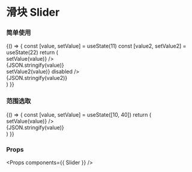 
<Meta title="Slider" component={Slider} />

# 滑块 Slider


### 简单使用

<Preview>
  <Story name="Slider">
    {() => {
      const [value, setValue] = useState(11)
      const [value2, setValue2] = useState(22)
      return (
        <div>
          <div className="u-flex u-flex-row u-items-center">
            <Slider value={value} max={100} min={0} step={1} onChange={(value) => setValue(value)} />
            <div>{JSON.stringify(value)}</div>
          </div>
          <div className="u-flex u-flex-row u-items-center">
            <Slider value={value2} max={100} min={0} step={1} onChange={(value) => setValue2(value)} disabled />
            <div>{JSON.stringify(value2)}</div>
          </div>
        </div>
      )
    }}
  </Story>
</Preview>

### 范围选取

<Preview>
  <Story name="Slider with range">
    {() => {
      const [value, setValue] = useState([10, 40])
      return (
        <div className="u-flex u-flex-row u-items-center">
          <Slider value={value} max={100} min={0} step={0.1} onChange={(value) => setValue(value)} />
          <div>{JSON.stringify(value)}</div>
        </div>
      )
    }}
  </Story>
</Preview>

### Props

<Props components={{ Slider }} />